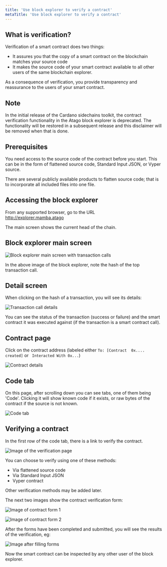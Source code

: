 ```yaml
---
title: 'Use block explorer to verify a contract'
metaTitle: 'Use block explorer to verify a contract'
---
```

## What is verification?
Verification of a smart contract does two things:   
- It assures you that the copy of a smart contract on the blockchain matches your source code
- It makes the source code of your smart contract available to all other users of the same blockchain explorer.   

As a consequence of verification, you provide transparency and reassurance to the users of your smart contract.

## Note
In the initial release of the Cardano sidechains toolkit, the contract verification functionality in the Atago block explorer is deprecated. The functionality will be restored in a subsequent release and this disclaimer will be removed when that is done.

## Prerequisites
You need access to the source code of the contract before you start. This can be in the form of flattened source code, Standard Input JSON, or Vyper source.  

There are several publicly available products to flatten source code; that is to incorporate all included files into one file.

## Accessing the block explorer 
From any supported browser, go to the URL  
http://explorer.mamba.atago  

The main screen shows the current head of the chain.

## Block explorer main screen

![Block explorer main screen with transaction calls](../../../images/01_main_screen.png)  

In the above image of the block explorer, note the hash of the top transaction call.

## Detail screen

When clicking on the hash of a transaction, you will see its details:  

![Transaction call details](../../../images/02_transaction_call_details.png)  

You can see the status of the transaction (success or failure) and the smart contract it was executed against (if the transaction is a smart contract call).  

## Contract page

Click on the contract address (labeled either `To: [Contract  0x.... created]` or ` Interacted With 0x...`)  

![Contract details](../../../images/02_1_contract_details.png) 

## Code tab

On this page, after scrolling down you can see tabs, one of them being 'Code'. Clicking it will show known code if it exists, or raw bytes of the contract if the source is not known. 

![Code tab](../../../images/02_1_code_tab.png)  

## Verifying a contract 

In the first row of the code tab, there is a link to verify the contract.   

![Image of the verification page](../../../images/04-and-03_verification_page.png)   

You can choose to verify using one of these methods:  
- Via flattened source code
- Via Standard Input JSON
- Vyper contract
   
Other verification methods may be added later. 

The next two images show the contract verification form: 

![Image of contract form 1](../../../images/05_contract_form_1.png)  

![Image of contract form 2](../../../images/06_contract_form_2.png)  
  
After the forms have been completed and submitted, you will see the results of the verification, eg:  

![Image after filling forms](../../../images/07_after_filling_forms.png)
   
Now the smart contract can be inspected by any other user of the block explorer.
